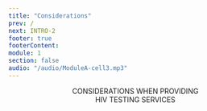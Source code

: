 ```yaml
---
title: "Considerations"
prev: /
next: INTRO-2
footer: true
footerContent:
module: 1
section: false
audio: "/audio/ModuleA-cell3.mp3"
---
```


<Header title="ok">
  CONSIDERATIONS WHEN PROVIDING <br />
  <span className="text-red"> HIV TESTING SERVICES</span>
</Header>
<SingleLayout left>
  <List
    type="numbered"
    list="HIV impacts many communities disproportionately
  Sharing information around HIV testing and related services may elicit feelings of anger, sadness, pain, fear, or discomfort
  When sharing information about HIV, HIV testing, or HIV testing results, prioritize making a safe space that respects everyone’s feelings, actions, and thoughts
  Encourage all individuals, regardless of HIV test results, to speak with their healthcare providers about HIV prevention and treatment services suitable for them
  Terms used to refer to racial and ethnic people in these communities continue to change over time—the terminology used in this program is not exhaustive"
  />
</SingleLayout>

